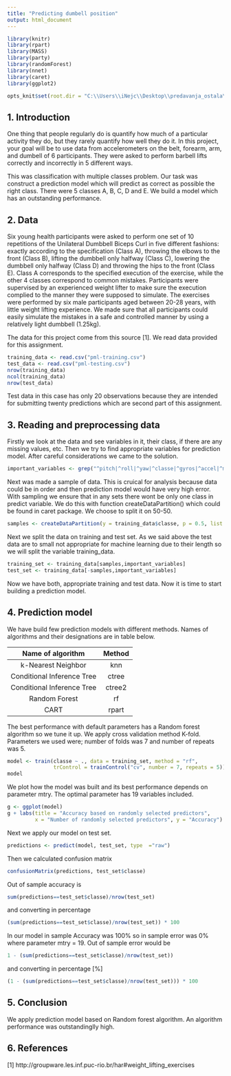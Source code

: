 ```yaml
---
title: "Predicting dumbell position"
output: html_document
---
```

```r
library(knitr)
library(rpart)
library(MASS)
library(party)
library(randomForest)
library(nnet)
library(caret)
library(ggplot2)
```


```r
opts_knit$set(root.dir = "C:\\Users\\iNejc\\Desktop\\predavanja_ostala\\coursera\\Data_science_specialization_John_Hopkins_University\\8Practical_machine_learning\\project_1\\writeup")
```

## 1. Introduction

One thing that people regularly do is quantify how much of a particular activity they do, but they rarely quantify how well they do it. In this project, your goal will be to use data from accelerometers on the belt, forearm, arm, and dumbell of 6 participants. They were asked to perform barbell lifts correctly and incorrectly in 5 different ways. 

This was classification with multiple classes problem. Our task was construct a prediction model which will predict as correct as possible the right class. There were 5 classes A, B, C, D and E. We build a model which has an outstanding performance.

## 2. Data

Six young health participants were asked to perform one set of 10 repetitions of the Unilateral Dumbbell Biceps Curl in five different fashions: exactly according to the specification (Class A), throwing the elbows to the front (Class B), lifting the dumbbell only halfway (Class C), lowering the dumbbell only halfway (Class D) and throwing the hips to the front (Class E). Class A corresponds to the specified execution of the exercise, while the other 4 classes correspond to common mistakes. Participants were supervised by an experienced weight lifter to make sure the execution complied to the manner they were supposed to simulate. The exercises were performed by six male participants aged between 20-28 years, with little weight lifting experience. We made sure that all participants could easily simulate the mistakes in a safe and controlled manner by using a relatively light dumbbell (1.25kg).


The data for this project come from this source [1]. We read data provided for this assignment. 

```r
training_data <- read.csv("pml-training.csv")
test_data <- read.csv("pml-testing.csv") 
nrow(training_data)
ncol(training_data)
nrow(test_data)
```
Test data in this case has only 20 observations because they are intended for submitting twenty predictions which are second part of this assignment.

## 3. Reading and preprocessing data

Firstly we look at the data and see variables in it, their class, if there are any missing values, etc. Then we try to find appropriate variables for prediction model. After careful considerations we came to the solution.

```r
important_variables <- grep("^pitch|^roll|^yaw|^classe|^gyros|^accel|^magnet ", colnames(training_data))
```

Next was made a sample of data. This is cruical for analysis because data could be in order and then prediction model would have very high error. With sampling we ensure that in any sets there wont be only one class in predict variable. We do this with function createDataPartition() which could be found in caret package. We choose to split it on 50-50.

```r
samples <- createDataPartition(y = training_data$classe, p = 0.5, list = F)
```

Next we split the data on training and test set. As we said above the test data are to small not appropriate for machine learning due to their length so we will split the variable training_data. 

```r
training_set <- training_data[samples,important_variables]
test_set <- training_data[-samples,important_variables]
```

Now we have both, appropriate training and test data. Now it is time to start building a prediction model. 

## 4. Prediction model

We have build few prediction models with different methods. Names of algorithms and their designations are in table below.

| Name of algorithm | Method |
| :---------------: | :----: |
| k-Nearest Neighbor | knn |
| Conditional Inference Tree | ctree |
| Conditional Inference Tree | ctree2 |
| Random Forest | rf |
| CART | rpart |

The best performance with default parameters has a Random forest algorithm so we tune it up. We apply cross validation method K-fold. Parameters we used were; number of folds was 7 and number of repeats was 5. 

```r
model <- train(classe ~ ., data = training_set, method = "rf",
               trControl = trainControl("cv", number = 7, repeats = 5))
model
```

We plot how the model was built and its best performance depends on parameter mtry. The optimal parameter has 19 variables included.
```r
g <- ggplot(model)
g + labs(title = "Accuracy based on randomly selected predictors", 
         x = "Number of randomly selected predictors", y = "Accuracy")

```


Next we apply our model on test set.
```r
predictions <- predict(model, test_set, type  ="raw")
```

Then we calculated confusion matrix

```r
confusionMatrix(predictions, test_set$classe)
```
Out of sample accuracy is
```r
sum(predictions==test_set$classe)/nrow(test_set)
```
and converting in percentage
```r
(sum(predictions==test_set$classe)/nrow(test_set)) * 100
```

In our model in sample Accuracy was 100% so in sample error was 0%  where parameter mtry = 19. Out of sample error would be
```r
1 - (sum(predictions==test_set$classe)/nrow(test_set))
```
and converting in percentage [%]
```r
(1 - (sum(predictions==test_set$classe)/nrow(test_set))) * 100
```

## 5. Conclusion
We apply prediction model based on Random forest algorithm. An algorithm performance was outstandinglly high.

## 6. References

[1] http://groupware.les.inf.puc-rio.br/har#weight_lifting_exercises 